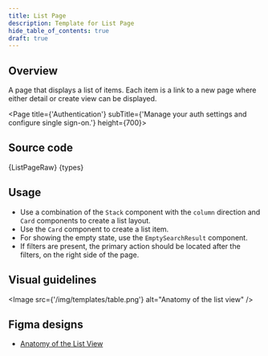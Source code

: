 ```yaml
---
title: List Page
description: Template for List Page
hide_table_of_contents: true
draft: true
---
```




## Overview

A page that displays a list of items. Each item is a link to a new page where either detail or create view can be displayed.

<Page title={'Authentication'} subTitle={'Manage your auth settings and configure single sign-on.'} height={700}>
  <DataProvider>
    <ListPage />
  </DataProvider>
</Page>

## Source code

<CodeCollapse label="ListPage.tsx" isOpen>
  {ListPageRaw}
</CodeCollapse>
<CodeCollapse label="types.ts">{types}</CodeCollapse>

## Usage

- Use a combination of the `Stack` component with the `column` direction and `Card` components to create a list layout.
- Use the `Card` component to create a list item.
- For showing the empty state, use the `EmptySearchResult` component.
- If filters are present, the primary action should be located after the filters, on the right side of the page.

## Visual guidelines

<Image src={'/img/templates/table.png'} alt="Anatomy of the list view" />

## Figma designs

- [Anatomy of the List View](https://www.figma.com/file/Jk9PWNElaPZh2oSBWOxoWm/Joseph-Breitreiter-%7C-List-View---In-Progress?type=design&node-id=454-6362&mode=design&t=INSTd153rtu6sbBU-0)

